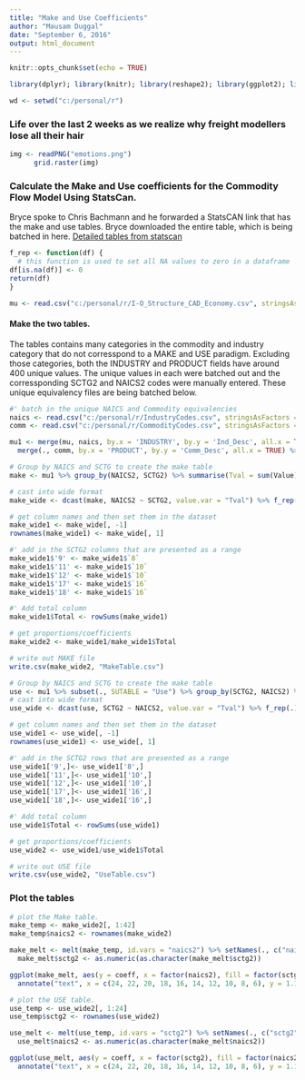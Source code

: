 ```yaml
---
title: "Make and Use Coefficients"
author: "Mausam Duggal"
date: "September 6, 2016"
output: html_document
---
```


```r
knitr::opts_chunk$set(echo = TRUE)
```

```r
library(dplyr); library(knitr); library(reshape2); library(ggplot2); library(png); library(grid)

wd <- setwd("c:/personal/r")
```

### Life over the last 2 weeks as we realize why **freight modellers** lose all their hair

```r

img <- readPNG("emotions.png") 
      grid.raster(img)

```


### Calculate the Make and Use coefficients for the Commodity Flow Model Using StatsCan. 


Bryce spoke to Chris Bachmann and he forwarded a StatsCAN link that has the make and use tables. Bryce downloaded the entire table, which is being batched in here.  [Detailed tables from statscan](http://www5.statcan.gc.ca/cansim/a26?lang=eng&retrLang=eng&id=3810033&&pattern=&stByVal=1&p1=1&p2=-1&tabMode=dataTable&csid=)

```r

f_rep <- function(df) {
  # this function is used to set all NA values to zero in a dataframe
df[is.na(df)] <- 0
return(df)
}

```


```r
mu <- read.csv("c:/personal/r/I-O_Structure_CAD_Economy.csv", stringsAsFactors = FALSE)    
```

#### Make the two tables.

The tables contains many categories in the commodity and industry category that do not corresspond to a MAKE and USE paradigm. Excluding those categories, both the INDUSTRY and PRODUCT fields have around 400 unique values. The unique values in each were batched out and the corressponding SCTG2 and NAICS2 codes were manually entered. These unique equivalency files are being batched below. 

```r
#' batch in the unique NAICS and Commodity equivalencies
naics <- read.csv("c:/personal/r/IndustryCodes.csv", stringsAsFactors = FALSE) 
comm <- read.csv("c:/personal/r/CommodityCodes.csv", stringsAsFactors = FALSE) %>% f_rep(.)

```

```r

mu1 <- merge(mu, naics, by.x = 'INDUSTRY', by.y = 'Ind_Desc', all.x = TRUE) %>% 
  merge(., comm, by.x = 'PRODUCT', by.y = 'Comm_Desc', all.x = TRUE) %>% na.omit(.)

```


```r
# Group by NAICS and SCTG to create the make table
make <- mu1 %>% group_by(NAICS2, SCTG2) %>% summarise(Tval = sum(Value))

# cast into wide format
make_wide <- dcast(make, NAICS2 ~ SCTG2, value.var = "Tval") %>% f_rep(.)

# get column names and then set them in the dataset
make_wide1 <- make_wide[, -1]
rownames(make_wide1) <- make_wide[, 1]

#' add in the SCTG2 columns that are presented as a range
make_wide1$'9' <- make_wide1$`8`
make_wide1$'11' <- make_wide1$`10`
make_wide1$'12' <- make_wide1$`10`
make_wide1$'17' <- make_wide1$`16`
make_wide1$'18' <- make_wide1$`16`

#' Add total column 
make_wide1$Total <- rowSums(make_wide1)

# get proportions/coefficients
make_wide2 <- make_wide1/make_wide1$Total 

# write out MAKE file
write.csv(make_wide2, "MakeTable.csv")

```


```r
# Group by NAICS and SCTG to create the make table
use <- mu1 %>% subset(., SUTABLE = "Use") %>% group_by(SCTG2, NAICS2) %>% summarise(Tval = sum(Value))
# cast into wide format
use_wide <- dcast(use, SCTG2 ~ NAICS2, value.var = "Tval") %>% f_rep(.)

# get column names and then set them in the dataset
use_wide1 <- use_wide[, -1]
rownames(use_wide1) <- use_wide[, 1]

#' add in the SCTG2 rows that are presented as a range
use_wide1['9',]<- use_wide1['8',]
use_wide1['11',]<- use_wide1['10',]
use_wide1['12',]<- use_wide1['10',]
use_wide1['17',]<- use_wide1['16',]
use_wide1['18',]<- use_wide1['16',]

#' Add total column 
use_wide1$Total <- rowSums(use_wide1)

# get proportions/coefficients
use_wide2 <- use_wide1/use_wide1$Total 

# write out USE file
write.csv(use_wide2, "UseTable.csv")

```

### Plot the tables

```r
# plot the Make table.
make_temp <- make_wide2[, 1:42]
make_temp$naics2 <- rownames(make_wide2)

make_melt <- melt(make_temp, id.vars = "naics2") %>% setNames(., c("naics2", "sctg2", "coeff")) 
  make_melt$sctg2 <- as.numeric(as.character(make_melt$sctg2))

ggplot(make_melt, aes(y = coeff, x = factor(naics2), fill = factor(sctg2))) + geom_bar(stat = "identity") + coord_flip() + ggtitle("Make Table") + 
  annotate("text", x = c(24, 22, 20, 18, 16, 14, 12, 10, 8, 6), y = 1.10, label = c("sctg 1:Animals and Food...Alcoholic products", "sctg 10-12: Sands", "sctg 13-24: Minerals...Plastics and Rubber", "sctg 25-30: Logs...textiles and leather", "sctg 31: Non-metallic mineral", "sctg 32-34: Base metals...machinery", "sctg 35: Electronic", "sctg 36-38: Motorized...precision instruments", "sctg 39: Furniture", "sctg40-43: Miscellaneous...Mixed freight"), size = 2)

```

```r
# plot the USE table.
use_temp <- use_wide2[, 1:24]
use_temp$sctg2 <- rownames(use_wide2)

use_melt <- melt(use_temp, id.vars = "sctg2") %>% setNames(., c("sctg2", "naics2", "coeff")) 
  use_melt$naics2 <- as.numeric(as.character(make_melt$naics2))

ggplot(use_melt, aes(y = coeff, x = factor(sctg2), fill = factor(naics2))) + geom_bar(stat = "identity") + coord_flip() + ggtitle("Use Table") + 
  annotate("text", x = c(24, 22, 20, 18, 16, 14, 12, 10, 8, 6), y = 1.10, label = c("sctg 1:Animals and Food...Alcoholic products", "sctg 10-12: Sands", "sctg 13-24: Minerals...Plastics and Rubber", "sctg 25-30: Logs...textiles and leather", "sctg 31: Non-metallic mineral", "sctg 32-34: Base metals...machinery", "sctg 35: Electronic", "sctg 36-38: Motorized...precision instruments", "sctg 39: Furniture", "sctg40-43: Miscellaneous...Mixed freight"), size = 2.5)

```
